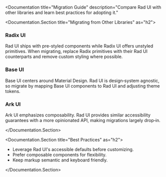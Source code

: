

<Documentation
  title="Migration Guide"
  description="Compare Rad UI with other libraries and learn best practices for adopting it."
>
  <Documentation.Section title="Migrating from Other Libraries" as="h2">
    <h3>Radix UI</h3>
    <p>Rad UI ships with pre-styled components while Radix UI offers unstyled primitives. When migrating, replace Radix primitives with their Rad UI counterparts and remove custom styling where possible.</p>
    <h3>Base UI</h3>
    <p>Base UI centers around Material Design. Rad UI is design‑system agnostic, so migrate by mapping Base UI components to Rad UI and adjusting theme tokens.</p>
    <h3>Ark UI</h3>
    <p>Ark UI emphasizes composability. Rad UI provides similar accessibility guarantees with a more opinionated API, making migrations largely drop‑in.</p>
  </Documentation.Section>

  <Documentation.Section title="Best Practices" as="h2">
    <ul>
      <li>Leverage Rad UI's accessible defaults before customizing.</li>
      <li>Prefer composable components for flexibility.</li>
      <li>Keep markup semantic and keyboard friendly.</li>
    </ul>
  </Documentation.Section>
</Documentation>
